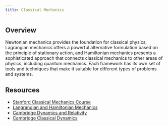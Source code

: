 ```yaml
---
title: Classical Mechanics
---
```


## Overview

Newtonian mechanics provides the foundation for classical physics, Lagrangian mechanics offers a powerful alternative formulation based on the principle of stationary action, and Hamiltonian mechanics presents a sophisticated approach that connects classical mechanics to other areas of physics, including quantum mechanics. Each framework has its own set of tools and techniques that make it suitable for different types of problems and systems.

## Resources

- [Stanford Classical Mechanics Course](https://theoreticalminimum.com/courses/classical-mechanics/2011/fall)
- [Langrangian and Hamiltonian Mechanics](https://www.youtube.com/watch?v=0DHNGtsmmH8)
- [Cambridge Dynamics and Relativity](http://www.damtp.cam.ac.uk/user/tong/relativity.html)
- [Cambridge Classical Dynamics](http://www.damtp.cam.ac.uk/user/tong/dynamics.html)